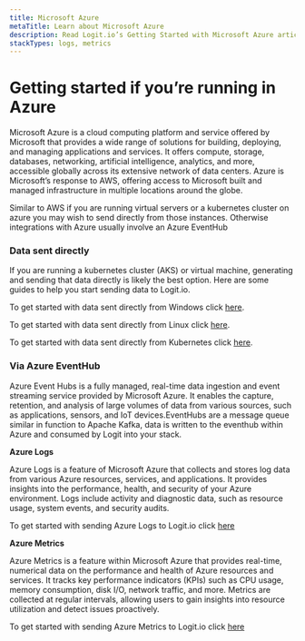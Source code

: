 ```yaml
---
title: Microsoft Azure
metaTitle: Learn about Microsoft Azure
description: Read Logit.io’s Getting Started with Microsoft Azure article and learn how to ship logs and metrics from Azure
stackTypes: logs, metrics
---
```


# Getting started if you’re running in Azure

Microsoft Azure is a cloud computing platform and service offered by Microsoft that provides a wide range of solutions for building, 
deploying, and managing applications and services. It offers compute, storage, databases, networking, artificial intelligence, analytics, 
and more, accessible globally across its extensive network of data centers. Azure is Microsoft’s response to AWS, offering access to 
Microsoft built and managed infrastructure in multiple locations around the globe.

Similar to AWS if you are running virtual servers or a kubernetes cluster on azure you may wish to send directly from those instances. 
Otherwise integrations with Azure usually involve an Azure EventHub

### Data sent directly

If you are running a kubernetes cluster (AKS)  or virtual machine, generating and sending that data directly is likely the best option.
Here are some guides to help you start sending data to Logit.io.

To get started with data sent directly from Windows click [here](getting-started-with-windows).

To get started with data sent directly from Linux click [here](getting-started-with-windows).

To get started with data sent directly from Kubernetes click [here](getting-started-with-kubernetes).

### Via Azure EventHub

Azure Event Hubs is a fully managed, real-time data ingestion and event streaming service provided by Microsoft Azure. It enables the capture, 
retention, and analysis of large volumes of data from various sources, such as applications, sensors, and IoT devices.EventHubs are a message 
queue similar in function to Apache Kafka, data is written to the eventhub within Azure and consumed by Logit into your stack.

__Azure Logs__

Azure Logs is a feature of Microsoft Azure that collects and stores log data from various Azure resources, services, and applications. It 
provides insights into the performance, health, and security of your Azure environment. Logs include activity and diagnostic data, such as 
resource usage, system events, and security audits.

To get started with sending Azure Logs to Logit.io click [here](../integrations/azure/)

__Azure Metrics__

Azure Metrics is a feature within Microsoft Azure that provides real-time, numerical data on the performance and health of Azure resources and 
services. It tracks key performance indicators (KPIs) such as CPU usage, memory consumption, disk I/O, network traffic, and more. Metrics are 
collected at regular intervals, allowing users to gain insights into resource utilization and detect issues proactively.

To get started with sending Azure Metrics to Logit.io click [here](../integrations/azure-metrics/)

